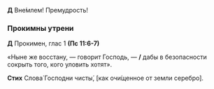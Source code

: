 **Д** Вне́млем! Премудрость! 

### Прокимны утрени

**Д** Прокимен, глас 1 **(Пс 11:6-7)**

«Ныне же восстану, —  говорит Господь, — **/** дабы в безопасности сокрыть того, кого уловить хотят».

**Стих** Слова́ Господни чисты́, <R>[</R>как очи́щенное от земли серебро<R>]</R>.
